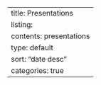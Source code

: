 ---
title: Presentations
listing: 
    contents: presentations
    type: default
    sort: "date desc"
    categories: true
---